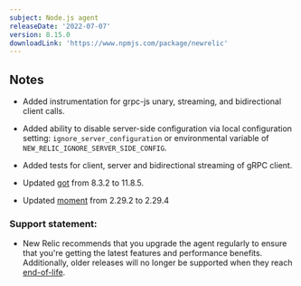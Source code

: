 ```yaml
---
subject: Node.js agent
releaseDate: '2022-07-07'
version: 8.15.0
downloadLink: 'https://www.npmjs.com/package/newrelic'
---
```


## Notes

* Added instrumentation for grpc-js unary, streaming, and bidirectional client calls.

* Added ability to disable server-side configuration via local configuration setting: `ignore_server_configuration` or environmental variable of `NEW_RELIC_IGNORE_SERVER_SIDE_CONFIG`.

* Added tests for client, server and bidirectional streaming of gRPC client.

* Updated [got](https://github.com/sindresorhus/got) from 8.3.2 to 11.8.5.

* Updated [moment](https://github.com/moment/moment) from 2.29.2 to 2.29.4


### Support statement:

* New Relic recommends that you upgrade the agent regularly to ensure that you're getting the latest features and performance benefits. Additionally, older releases will no longer be supported when they reach [end-of-life](/docs/using-new-relic/cross-product-functions/install-configure/notification-changes-new-relic-saas-features-distributed-software).